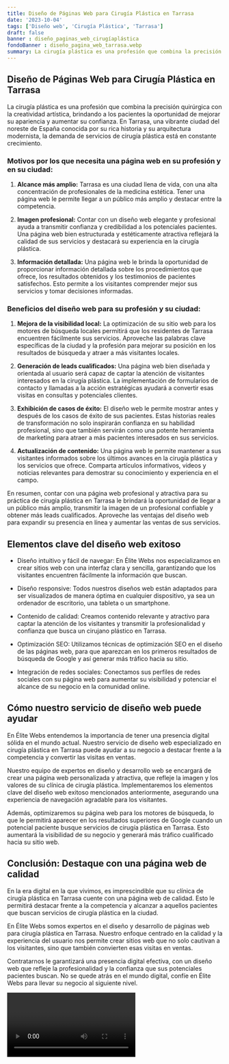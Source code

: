 ```yaml
---
title: Diseño de Páginas Web para Cirugía Plástica en Tarrasa
date: '2023-10-04'
tags: ['Diseño web', 'Cirugía Plástica', 'Tarrasa']
draft: false
banner : diseño_paginas_web_cirugíaplástica
fondoBanner : diseño_pagina_web_tarrasa.webp
summary: La cirugía plástica es una profesión que combina la precisión quirúrgica con la creatividad artística, brindando a los pacientes la oportunidad de mejorar su apariencia y aumentar su confianza. En Tarrasa, una vibrante ciudad del noreste de España conocida por su rica historia y su arquitectura modernista, la demanda de servicios de cirugía plástica está en constante crecimiento.
---
```


## Diseño de Páginas Web para Cirugía Plástica en Tarrasa

La cirugía plástica es una profesión que combina la precisión quirúrgica con la creatividad artística, brindando a los pacientes la oportunidad de mejorar su apariencia y aumentar su confianza. En Tarrasa, una vibrante ciudad del noreste de España conocida por su rica historia y su arquitectura modernista, la demanda de servicios de cirugía plástica está en constante crecimiento.

### Motivos por los que necesita una página web en su profesión y en su ciudad:

1. **Alcance más amplio:** Tarrasa es una ciudad llena de vida, con una alta concentración de profesionales de la medicina estética. Tener una página web le permite llegar a un público más amplio y destacar entre la competencia.

2. **Imagen profesional:** Contar con un diseño web elegante y profesional ayuda a transmitir confianza y credibilidad a los potenciales pacientes. Una página web bien estructurada y estéticamente atractiva reflejará la calidad de sus servicios y destacará su experiencia en la cirugía plástica.

3. **Información detallada:** Una página web le brinda la oportunidad de proporcionar información detallada sobre los procedimientos que ofrece, los resultados obtenidos y los testimonios de pacientes satisfechos. Esto permite a los visitantes comprender mejor sus servicios y tomar decisiones informadas.

### Beneficios del diseño web para su profesión y su ciudad:

1. **Mejora de la visibilidad local:** La optimización de su sitio web para los motores de búsqueda locales permitirá que los residentes de Tarrasa encuentren fácilmente sus servicios. Aproveche las palabras clave específicas de la ciudad y la profesión para mejorar su posición en los resultados de búsqueda y atraer a más visitantes locales.

2. **Generación de leads cualificados:** Una página web bien diseñada y orientada al usuario será capaz de captar la atención de visitantes interesados en la cirugía plástica. La implementación de formularios de contacto y llamadas a la acción estratégicas ayudará a convertir esas visitas en consultas y potenciales clientes.

3. **Exhibición de casos de éxito:** El diseño web le permite mostrar antes y después de los casos de éxito de sus pacientes. Estas historias reales de transformación no solo inspirarán confianza en su habilidad profesional, sino que también servirán como una potente herramienta de marketing para atraer a más pacientes interesados en sus servicios.

4. **Actualización de contenido:** Una página web le permite mantener a sus visitantes informados sobre los últimos avances en la cirugía plástica y los servicios que ofrece. Comparta artículos informativos, videos y noticias relevantes para demostrar su conocimiento y experiencia en el campo.

En resumen, contar con una página web profesional y atractiva para su práctica de cirugía plástica en Tarrasa le brindará la oportunidad de llegar a un público más amplio, transmitir la imagen de un profesional confiable y obtener más leads cualificados. Aproveche las ventajas del diseño web para expandir su presencia en línea y aumentar las ventas de sus servicios.

<GifSeo />

<Cta />

## Elementos clave del diseño web exitoso

- Diseño intuitivo y fácil de navegar: En Élite Webs nos especializamos en crear sitios web con una interfaz clara y sencilla, garantizando que los visitantes encuentren fácilmente la información que buscan.

- Diseño responsive: Todos nuestros diseños web están adaptados para ser visualizados de manera óptima en cualquier dispositivo, ya sea un ordenador de escritorio, una tableta o un smartphone.

- Contenido de calidad: Creamos contenido relevante y atractivo para captar la atención de los visitantes y transmitir la profesionalidad y confianza que busca un cirujano plástico en Tarrasa.

- Optimización SEO: Utilizamos técnicas de optimización SEO en el diseño de las páginas web, para que aparezcan en los primeros resultados de búsqueda de Google y así generar más tráfico hacia su sitio.

- Integración de redes sociales: Conectamos sus perfiles de redes sociales con su página web para aumentar su visibilidad y potenciar el alcance de su negocio en la comunidad online.

## Cómo nuestro servicio de diseño web puede ayudar

En Élite Webs entendemos la importancia de tener una presencia digital sólida en el mundo actual. Nuestro servicio de diseño web especializado en cirugía plástica en Tarrasa puede ayudar a su negocio a destacar frente a la competencia y convertir las visitas en ventas.

Nuestro equipo de expertos en diseño y desarrollo web se encargará de crear una página web personalizada y atractiva, que refleje la imagen y los valores de su clínica de cirugía plástica. Implementaremos los elementos clave del diseño web exitoso mencionados anteriormente, asegurando una experiencia de navegación agradable para los visitantes.

Además, optimizaremos su página web para los motores de búsqueda, lo que le permitirá aparecer en los resultados superiores de Google cuando un potencial paciente busque servicios de cirugía plástica en Tarrasa. Esto aumentará la visibilidad de su negocio y generará más tráfico cualificado hacia su sitio web.

## Conclusión: Destaque con una página web de calidad

En la era digital en la que vivimos, es imprescindible que su clínica de cirugía plástica en Tarrasa cuente con una página web de calidad. Esto le permitirá destacar frente a la competencia y alcanzar a aquellos pacientes que buscan servicios de cirugía plástica en la ciudad.

En Élite Webs somos expertos en el diseño y desarrollo de páginas web para cirugía plástica en Tarrasa. Nuestro enfoque centrado en la calidad y la experiencia del usuario nos permite crear sitios web que no solo cautivan a los visitantes, sino que también convierten esas visitas en ventas.

Contratarnos le garantizará una presencia digital efectiva, con un diseño web que refleje la profesionalidad y la confianza que sus potenciales pacientes buscan. No se quede atrás en el mundo digital, confíe en Élite Webs para llevar su negocio al siguiente nivel.

<Video />

<CtaBot job='Cirugía Plástica' city='Tarrasa'/>

<Gmaps query='Tarrasa+españa+maps' />